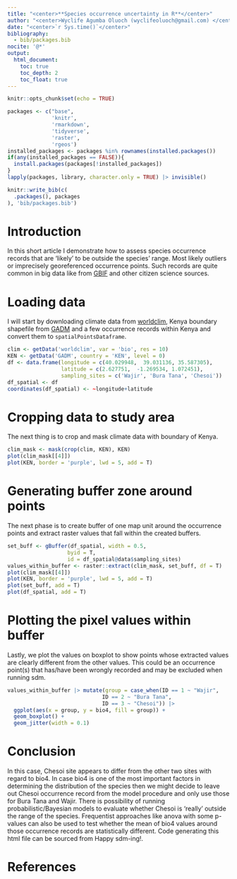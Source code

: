 ```yaml
---
title: "<center>**Species occurrence uncertainty in R**</center>"
author: "<center>Wyclife Agumba Oluoch (wyclifeoluoch@gmail.com) </center>"
date: "<center>`r Sys.time()`</center>"
bibliography: 
  - bib/packages.bib
nocite: '@*'
output: 
  html_document:
    toc: true
    toc_depth: 2
    toc_float: true
---
```


```r
knitr::opts_chunk$set(echo = TRUE)
```


```r
packages <- c("base",
              'knitr',
              'rmarkdown',
              'tidyverse',
              'raster',
              'rgeos')
installed_packages <- packages %in% rownames(installed.packages())
if(any(installed_packages == FALSE)){
  install.packages(packages[!installed_packages])
}
lapply(packages, library, character.only = TRUE) |> invisible()
```

```r
knitr::write_bib(c(
  .packages(), packages
), 'bib/packages.bib')
```

# Introduction

In this short article I demonstrate how to assess species occurrence records that are 'likely' to be outside the species' range. Most likely outliers or imprecisely georeferenced occurrence points. Such records are quite common in big data like from [GBIF](https://www.gbif.org/) and other citizen science sources.

# Loading data

I will start by downloading climate data from [worldclim](https://www.worldclim.org/), Kenya boundary shapefile from [GADM](https://gadm.org/) and a few occurrence records within Kenya and convert them to `spatialPointsDataframe`.

```r
clim <- getData('worldclim', var = 'bio', res = 10)
KEN <- getData('GADM', country = 'KEN', level = 0)
df <- data.frame(longitude = c(40.029948,  39.031136, 35.587305),
                 latitude = c(2.627751,  -1.269534, 1.072451),
                 sampling_sites = c('Wajir', 'Bura Tana', 'Chesoi'))
df_spatial <- df
coordinates(df_spatial) <- ~longitude+latitude
```

# Cropping data to study area

The next thing is to crop and mask climate data with boundary of Kenya.

```r
clim_mask <- mask(crop(clim, KEN), KEN)
plot(clim_mask[[4]])
plot(KEN, border = 'purple', lwd = 5, add = T)
```

# Generating buffer zone around points

The next phase is to create buffer of one map unit around the occurrence points and extract raster values that fall within the created buffers.

```r
set_buff <- gBuffer(df_spatial, width = 0.5, 
                   byid = T, 
                   id = df_spatial@data$sampling_sites)
values_within_buffer <- raster::extract(clim_mask, set_buff, df = T)
plot(clim_mask[[4]])
plot(KEN, border = 'purple', lwd = 5, add = T)
plot(set_buff, add = T)
plot(df_spatial, add = T)
```

# Plotting the pixel values within buffer 

Lastly, we plot the values on boxplot to show points whose extracted values are clearly different from the other values. This could be an occurrence point(s) that has/have been wrongly recorded and may be excluded when running sdm.

```r
values_within_buffer |> mutate(group = case_when(ID == 1 ~ "Wajir",
                              ID == 2 ~ "Bura Tana",
                              ID == 3 ~ "Chesoi")) |> 
  ggplot(aes(x = group, y = bio4, fill = group)) +
  geom_boxplot() +
  geom_jitter(width = 0.1)
```

# Conclusion

In this case, Chesoi site appears to differ from the other two sites with regard to bio4. In case bio4 is one of the most important factors in determining the distribution of the species then we might decide to leave out Chesoi occurrence record from the model procedure and only use those for Bura Tana and Wajir. There is possibility of running probabilistic/Bayesian models to evaluate whether Chesoi is 'really' outside the range of the species. Frequentist approaches like anova with some p-values can also be used to test whether the mean of bio4 values around those occurrence records are statistically different. Code generating this html file can be sourced from  Happy sdm-ing!.

# References
 